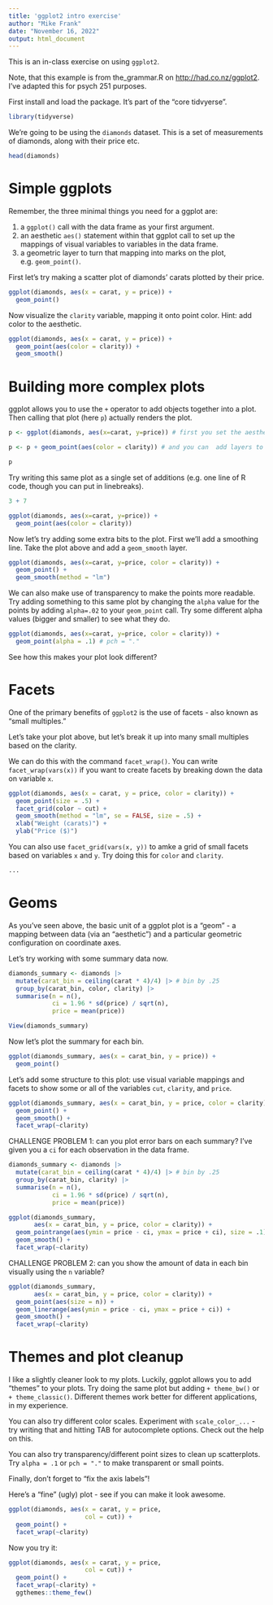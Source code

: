 ```yaml
---
title: 'ggplot2 intro exercise'
author: "Mike Frank"
date: "November 16, 2022"
output: html_document
---
```

  
This is an in-class exercise on using `ggplot2`.

Note, that this example is from the_grammar.R on [http://had.co.nz/ggplot2](). I've adapted this for psych 251 purposes.

First install and load the package. It's part of the "core tidvyerse".

```r
library(tidyverse)
```

We're going to be using the `diamonds` dataset. This is a set of measurements of diamonds, along with their price etc.

```r
head(diamonds)
```

# Simple ggplots

Remember, the three minimal things you need for a ggplot are:

1. a `ggplot()` call with the data frame as your first argument. 
2. an aesthetic `aes()` statement within that ggplot call to set up the  mappings of visual variables to variables in the data frame.
3. a geometric layer to turn that mapping into marks on the plot, e.g. `geom_point()`. 

First let's try making a scatter plot of diamonds' carats  plotted by their price.

```r
ggplot(diamonds, aes(x = carat, y = price)) + 
  geom_point()
```

Now visualize the `clarity` variable, mapping it onto point color. Hint: add color to the aesthetic. 

```r
ggplot(diamonds, aes(x = carat, y = price)) + 
  geom_point(aes(color = clarity)) + 
  geom_smooth()
```

# Building more complex plots

ggplot allows you to use the `+` operator to add objects together into a plot. Then calling that plot (here `p`) actually renders the plot.

```r
p <- ggplot(diamonds, aes(x=carat, y=price)) # first you set the aesthetic and dataset

p <- p + geom_point(aes(color = clarity)) # and you can  add layers to the plot

p
```

Try writing this same plot as a single set of additions (e.g. one line of R code, though you can put in linebreaks). 

```r
3 + 7
```


```r
ggplot(diamonds, aes(x=carat, y=price)) + 
  geom_point(aes(color = clarity)) 
```

Now let's try adding some extra bits to the plot. First we'll add a smoothing line. Take the plot above and add a `geom_smooth` layer.  

```r
ggplot(diamonds, aes(x=carat, y=price, color = clarity)) + 
  geom_point() +
  geom_smooth(method = "lm")
```

We can also make use of transparency to make the points more readable. Try adding something to this same plot by changing the `alpha` value for the points by adding `alpha=.02` to your `geom_point` call. Try some different alpha values (bigger and smaller) to see what they do.

```r
ggplot(diamonds, aes(x=carat, y=price, color = clarity)) + 
  geom_point(alpha = .1) # pch = "." 
```

See how this makes your plot look different?

# Facets

One of the primary benefits of `ggplot2` is the use of facets - also known as "small multiples." 

Let's take your plot above, but let's break it up into many small multiples based on the clarity. 

We can do this with the command `facet_wrap()`. You can write `facet_wrap(vars(x))` if you want to create facets by breaking down the data on variable `x`. 


```r
ggplot(diamonds, aes(x = carat, y = price, color = clarity)) + 
  geom_point(size = .5) +
  facet_grid(color ~ cut) + 
  geom_smooth(method = "lm", se = FALSE, size = .5) + 
  xlab("Weight (carats)") + 
  ylab("Price ($)")
```

You can also use `facet_grid(vars(x, y))` to amke a grid of small facets based on variables `x` and `y`. Try doing this for `color` and `clarity`.


```r
...
```


# Geoms

As you've seen above, the basic unit of a ggplot plot is a "geom" - a mapping between data (via an "aesthetic") and a particular geometric configuration on coordinate axes. 

Let's try working with some summary data now. 

```r
diamonds_summary <- diamonds |>
  mutate(carat_bin = ceiling(carat * 4)/4) |> # bin by .25
  group_by(carat_bin, color, clarity) |>
  summarise(n = n(), 
            ci = 1.96 * sd(price) / sqrt(n), 
            price = mean(price))

View(diamonds_summary)
```

Now let's plot the summary for each bin.

```r
ggplot(diamonds_summary, aes(x = carat_bin, y = price)) + 
  geom_point() 
```

Let's add some structure to this plot: use visual variable mappings and facets to show some or all of the variables `cut`, `clarity`, and `price`. 

```r
ggplot(diamonds_summary, aes(x = carat_bin, y = price, color = clarity)) + 
  geom_point() + 
  geom_smooth() + 
  facet_wrap(~clarity)
```

CHALLENGE PROBLEM 1: can you plot error bars on each summary? I've given you a `ci` for each observation in the data frame. 

```r
diamonds_summary <- diamonds |>
  mutate(carat_bin = ceiling(carat * 4)/4) |> # bin by .25
  group_by(carat_bin, clarity) |>
  summarise(n = n(), 
            ci = 1.96 * sd(price) / sqrt(n), 
            price = mean(price))

ggplot(diamonds_summary, 
       aes(x = carat_bin, y = price, color = clarity)) + 
  geom_pointrange(aes(ymin = price - ci, ymax = price + ci), size = .1) + 
  geom_smooth() + 
  facet_wrap(~clarity)
```


CHALLENGE PROBLEM 2: can you show the amount of data in each bin visually using the `n` variable?

```r
ggplot(diamonds_summary, 
       aes(x = carat_bin, y = price, color = clarity)) + 
  geom_point(aes(size = n)) + 
  geom_linerange(aes(ymin = price - ci, ymax = price + ci)) + 
  geom_smooth() + 
  facet_wrap(~clarity)
```


# Themes and plot cleanup

I like a slightly cleaner look to my plots. Luckily, ggplot allows you to add "themes" to your plots. Try doing the same plot but adding `+ theme_bw()` or `+ theme_classic()`. Different themes work better for different applications, in my experience. 

You can also try different color scales. Experiment with `scale_color_...` - try writing that and hitting TAB for autocomplete options. Check out the help on this. 

You can also try transparency/different point sizes to clean up scatterplots. Try `alpha = .1` or `pch = "."` to make transparent or small points. 

Finally, don't forget to "fix the axis labels"! 

Here's a "fine" (ugly) plot - see if you can make it look awesome. 

```r
ggplot(diamonds, aes(x = carat, y = price, 
                     col = cut)) + 
  geom_point() + 
  facet_wrap(~clarity) 
```

Now you try it:

```r
ggplot(diamonds, aes(x = carat, y = price, 
                     col = cut)) + 
  geom_point() + 
  facet_wrap(~clarity) +
  ggthemes::theme_few()
```
